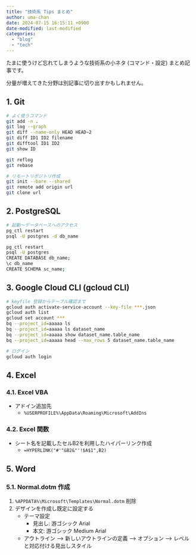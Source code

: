 ```yaml
---
title: "技術系 Tips まとめ"
author: uma-chan
date: 2024-07-15 16:15:11 +0900
date-modified: last-modified
categories:
  - "blog"
  - "tech"
---
```


たまに使うけど忘れてしまうような技術系の小ネタ (コマンド・設定) まとめ記事です。

分量が増えてきた分野は別記事に切り出すかもしれません。

## 1. Git

```.sh
# よく使うコマンド
git add -n .
git log --graph
git diff --name-only HEAD HEAD~2
git diff ID1 ID2 filename
git difftool ID1 ID2
git show ID

git reflog
git rebase

# リモートリポジトリ作成
git init --bare --shared
git remote add origin url
git clone url
```

## 2. PostgreSQL

```.sh
# 起動～データベースへのアクセス
pg_ctl restart
psql -U postgres -d db_name

pg_ctl restart
psql -U postgres
CREATE DATABASE db_name;
\c db_name
CREATE SCHEMA sc_name;
```

## 3. Google Cloud CLI (gcloud CLI)

```.sh
# keyfile 登録からテーブル確認まで
gcloud auth activate-service-account --key-file ***.json
gcloud auth list
gcloud set account ***
bq --project_id=aaaaa ls
bq --project_id=aaaaa ls dataset_name
bq --project_id=aaaaa show dataset_name.table_name
bq --project_id=aaaaa head --max_rows 5 dataset_name.table_name
```

```.sh
# ログイン
gcloud auth login
```

## 4. Excel

### 4.1. Excel VBA

- アドイン追加先
    - `%USERPROFILE%\AppData\Roaming\Microsoft\AddIns`

### 4.2. Excel 関数

- シート名を記載したセルB2を利用したハイパーリンク作成
    - `=HYPERLINK("#'"&B2&"'!$A$1",B2)`

## 5. Word

### 5.1. Normal.dotm 作成

1. `%APPDATA%\Microsoft\Templates\Normal.dotm` 削除
1. デザインを作成し既定に設定する
    - テーマ設定
        - 見出し: 游ゴシック Arial
        - 本文: 游ゴシック Medium Arial
    - アウトライン --> 新しいアウトラインの定義 --> オプション --> レベルと対応付ける見出しスタイル
